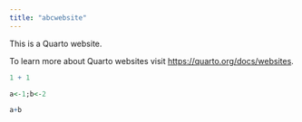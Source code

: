 ```yaml
---
title: "abcwebsite"
---
```


This is a Quarto website.

To learn more about Quarto websites visit <https://quarto.org/docs/websites>.

```r
1 + 1
```


```r
a<-1;b<-2
```

```r
a+b
```


